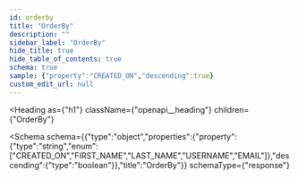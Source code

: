 ```yaml
---
id: orderby
title: "OrderBy"
description: ""
sidebar_label: "OrderBy"
hide_title: true
hide_table_of_contents: true
schema: true
sample: {"property":"CREATED_ON","descending":true}
custom_edit_url: null
---
```



<Heading
  as={"h1"}
  className={"openapi__heading"}
  children={"OrderBy"}
>
</Heading>





<Schema
  schema={{"type":"object","properties":{"property":{"type":"string","enum":["CREATED_ON","FIRST_NAME","LAST_NAME","USERNAME","EMAIL"]},"descending":{"type":"boolean"}},"title":"OrderBy"}}
  schemaType={"response"}
>
  
</Schema>
            
